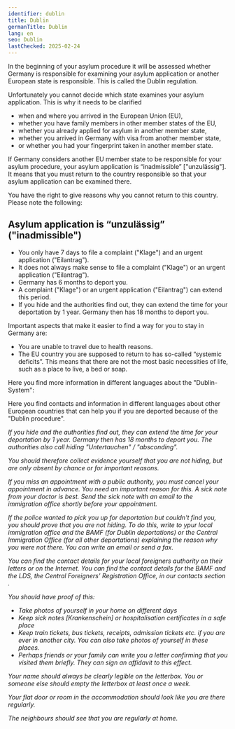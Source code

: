 ```yaml
---
identifier: dublin
title: Dublin
germanTitle: Dublin
lang: en
seo: Dublin
lastChecked: 2025-02-24
---
```



In the beginning of your asylum procedure it will be assessed whether Germany is responsible for examining your asylum application or another European state is responsible. This is called the Dublin regulation.

Unfortunately you cannot decide which state examines your asylum application. This is why it needs to be clarified

- when and where you arrived in the ️European Union (EU),
- whether you have family members in other member states of the EU,
- whether you already applied for asylum in another member state,
- whether you arrived in Germany with visa from another member state,
- or whether you had your fingerprint taken in another member state.

If Germany considers another EU member state to be responsible for your asylum procedure, your asylum application is “inadmissible” \["unzulässig"\]. It means that you must return to the country responsible so that your asylum application can be examined there.

You have the right to give reasons why you cannot return to this country. Please note the following:

## Asylum application is “unzulässig” ("inadmissible")

- You only have 7 days to file a complaint ("Klage") and an urgent application ("Eilantrag").
- It does not always make sense to file a complaint ("Klage") or an urgent application ("Eilantrag").
- Germany has 6 months to deport you.
- A complaint ("Klage") or an urgent application ("Eilantrag") can extend this period.
- If you hide and the authorities find out, they can extend the time for your deportation by 1 year. Germany then has 18 months to deport you.

<Block identifier="get-legal-advice" />

Important aspects that make it easier to find a way for you to stay in Germany are:

- You are unable to travel due to health reasons.
- The EU country you are supposed to return to has so-called “systemic deficits”. This means that there are not the most basic necessities of life, such as a place to live, a bed or soap.

Here you find more information in different languages about the "Dublin-System":

<ExternalShortLink identifier="fluechtlingsrat-brandenburg_dublin" />

Here you find contacts and information in different languages about other European countries that can help you if you are deported because of the "Dublin procedure".

<Address identifier="w2eu" />

If you hide and the authorities find out, they can extend the time for your deportation by 1 year. Germany then has 18 months to deport you.
The authorities also call hiding "Untertauchen" / "absconding".

You should therefore collect evidence yourself that you are not hiding, but are only absent by chance or for important reasons.

If you miss an appointment with a public authority, you must cancel your appointment in advance. You need an important reason for this. A sick note from your doctor is best. Send the sick note with an email to the immigration office shortly before your appointment.

If the police wanted to pick you up for deportation but couldn't find you, you should prove that you are not hiding. To do this, write to ypur local immigration office and the BAMF (for Dublin deportations) or the Central Immigration Office (for all other deportations) explaining the reason why you were not there. You can write an email or send a fax.

You can find the contact details for your local foreigners authority on their letters or on the Internet. You can find the contact details for the BAMF and the LDS, the Central Foreigners' Registration Office, in our <InternalShortLink identifier="contacts">contacts section</InternalShortLink> .

You should have proof of this:

- Take photos of yourself in your home on different days
- Keep sick notes \[Krankenschein\] or hospitalisation certificates in a safe place
- Keep train tickets, bus tickets, receipts, admission tickets etc. if you are ever in another city. You can also take photos of yourself in these places.
- Perhaps friends or your family can write you a letter confirming that you visited them briefly. They can sign an <InternalShortLink identifier="forms">affidavit</InternalShortLink> to this effect.

Your name should always be clearly legible on the letterbox. You or someone else should empty the letterbox at least once a week.

Your flat door or room in the accommodation should look like you are there regularly.

The neighbours should see that you are regularly at home.
